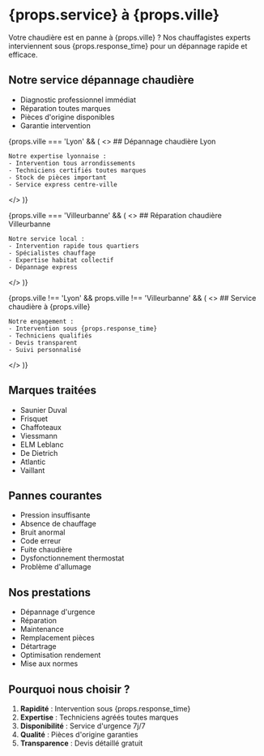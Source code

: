 
# {props.service} à {props.ville}

Votre chaudière est en panne à {props.ville} ? Nos chauffagistes experts interviennent sous {props.response_time} pour un dépannage rapide et efficace.

## Notre service dépannage chaudière

- Diagnostic professionnel immédiat
- Réparation toutes marques
- Pièces d'origine disponibles
- Garantie intervention

{props.ville === 'Lyon' && (
  <>
    ## Dépannage chaudière Lyon

    Notre expertise lyonnaise :
    - Intervention tous arrondissements
    - Techniciens certifiés toutes marques
    - Stock de pièces important
    - Service express centre-ville
  </>
)}

{props.ville === 'Villeurbanne' && (
  <>
    ## Réparation chaudière Villeurbanne

    Notre service local :
    - Intervention rapide tous quartiers
    - Spécialistes chauffage
    - Expertise habitat collectif
    - Dépannage express
  </>
)}

{props.ville !== 'Lyon' && props.ville !== 'Villeurbanne' && (
  <>
    ## Service chaudière à {props.ville}

    Notre engagement :
    - Intervention sous {props.response_time}
    - Techniciens qualifiés
    - Devis transparent
    - Suivi personnalisé
  </>
)}

## Marques traitées

- Saunier Duval
- Frisquet
- Chaffoteaux
- Viessmann
- ELM Leblanc
- De Dietrich
- Atlantic
- Vaillant

## Pannes courantes

- Pression insuffisante
- Absence de chauffage
- Bruit anormal
- Code erreur
- Fuite chaudière
- Dysfonctionnement thermostat
- Problème d'allumage

## Nos prestations

- Dépannage d'urgence
- Réparation
- Maintenance
- Remplacement pièces
- Détartrage
- Optimisation rendement
- Mise aux normes

## Pourquoi nous choisir ?

1. **Rapidité** : Intervention sous {props.response_time}
2. **Expertise** : Techniciens agréés toutes marques
3. **Disponibilité** : Service d'urgence 7j/7
4. **Qualité** : Pièces d'origine garanties
5. **Transparence** : Devis détaillé gratuit
